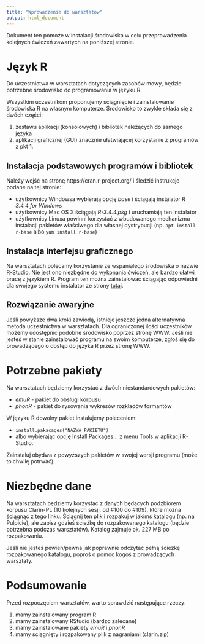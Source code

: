 ```yaml
---
title: "Wprowadzenie do warsztatów"
output: html_document
---
```


Dokument ten pomoże w instalacji środowiska w celu przeprowadzenia kolejnych ćwiczeń zawartych na poniższej stronie.

# Język R

Do uczestnictwa w warsztatach dotyczących zasobów mowy, będzie potrzebne środowisko do programowania w języku R. 

Wszystkim uczestnikom proponujemy ściągnięcie i zainstalowanie środowiska R na własnym komputerze. Środowisko to zwykle składa się z dwóch części:

1. zestawu aplikacji (konsolowych) i bibliotek należących do samego języka
2. aplikacji graficznej (GUI) znacznie ułatwiającej korzystanie z programów z pkt 1.


## Instalacja podstawowych programów i bibliotek

Należy wejść na stronę https://cran.r-project.org/ i śledzić instrukcje podane na tej stronie:

* użytkownicy Windowsa wybierają opcję *base* i ściągają instalator _R 3.4.4 for Windows_
* użytkownicy Mac OS X ściągają _R-3.4.4.pkg_ i uruchamiają ten instalator
* użytkownicy Linuxa powinni korzystać z wbudowanego mechanizmu instalacji pakietów właściwego dla własnej dystrybucji (np. `apt install r-base` albo `yum install r-base`)

## Instalacja interfejsu graficznego

Na warsztatach polecamy korzystanie ze wspaniałego środowiska o nazwie R-Studio. Nie jest ono niezbędne do wykonania ćwiczeń, ale bardzo ułatwi pracę z językiem R. Program ten można zainstalować ściągając odpowiedni dla swojego systemu instalator ze strony [tutaj](https://www.rstudio.com/products/rstudio/download/).

## Rozwiązanie awaryjne

Jeśli powyższe dwa kroki zawiodą, istnieje jeszcze jedna alternatywna metoda uczestnictwa w warsztatach. Dla ograniczonej ilości uczestników możemy udostępnić podobne środowisko poprzez stronę WWW. Jeśli nie jesteś w stanie zainstalować programu na swoim komputerze, zgłoś się do prowadzącego o dostęp do języka R przez stronę WWW.

# Potrzebne pakiety

Na warsztatach będziemy korzystać z dwóch niestandardowych pakietów:

* *emuR* - pakiet do obsługi korpusu
* *phonR* - pakiet do rysowania wykresów rozkładów formantów

W języku R dowolny pakiet instalujemy poleceniem:

* `install.pakacages("NAZWA_PAKIETU")`
* albo wybierając opcję Install Packages... z menu Tools w aplikacji R-Studio.

Zainstaluj obydwa z powyższych pakietów w swojej wersji programu (może to chwilę potrwać).

# Niezbędne dane

Na warsztatach będziemy korzystać z danych będących podzbiorem korpusu Clarin-PL (10 kolejnych sesji, od #100 do #109), które można ściągnąć z [tego](https://drive.google.com/open?id=0B5ik5hH3HuCFVnFZSWZyLWoxSWc) linku. Ściągnij ten plik i rozpakuj w jakimś katalogu (np. na Pulpicie), ale zapisz gdzieś ścieżkę do rozpakowanego katalogu (będzie potrzebna podczas warsztatów). Katalog zajmuje ok. 227 MB po rozpakowaniu.

Jeśli nie jesteś pewien/pewna jak poprawnie odczytać pełną ścieżkę rozpakowanego katalogu, poproś o pomoc kogoś z prowadzących warsztaty.

# Podsumowanie

Przed rozpoczęciem warsztatów, warto sprawdzić następujące rzeczy:

1. mamy zainstalowany program R
2. mamy zainstalowany RStudio (bardzo zalecane)
3. mamy zainstalowane pakiety *emuR* i *phonR*
4. mamy ściągnięty i rozpakowany plik z nagraniami (clarin.zip)
